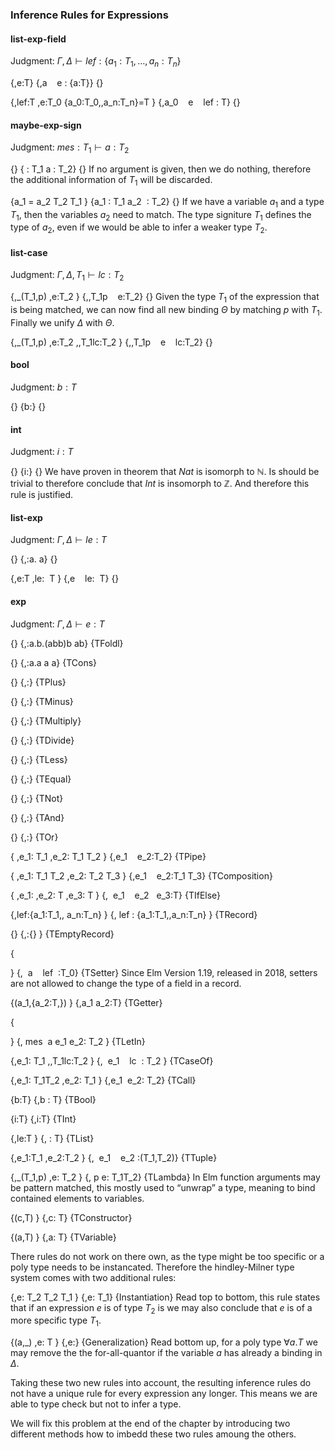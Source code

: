 ### Inference Rules for Expressions

#### list-exp-field

Judgment: $\Gamma,\Delta\vdash lef:\{a_1:T_1,\dots, a_n:T_n\}$

\logicRule
{\Gamma,\Delta\vdash e:T}
{\Gamma,\Delta\vdash a \ \mf{"="} \ e : \{a:T\}}
{}

\logicRule
{\Gamma,\Delta\vdash lef:T\quad
\Gamma,\Delta\vdash e:T_0\quad
\{a_0:T_0,\dots,a_n:T_n\}=T
}
{\Gamma,\Delta\vdash a_0 \ \mf{"="} \ e \ \mf{","} \ lef : T}
{}

#### maybe-exp-sign

Judgment: $mes:T_1\vdash a:T_2$

\logicRule
{}
{\mf{""} : T_1 \vdash a : T_2}
{}
If no argument is given, then we do nothing, therefore the additional information of $T_1$ will be discarded.

\logicRule
{a_1 = a_2\quad
T_2 \sqsubseteq T_1
}
{a_1 : T_1 \vdash a_2 \ \mf{";"}: T_2}
{}
If we have a variable $a_1$ and a type $T_1$, then the variables $a_2$ need to match. The type signiture $T_1$ defines the type of $a_2$, even if we would be able to infer a weaker type $T_2$.

#### list-case

Judgment: $\Gamma,\Delta,T_1\vdash lc:T_2$

\logicRule
{\Gamma,\Delta\vdash \text{match}_\Theta(T_1,p)\quad
\Gamma,\Delta\cup\Theta\vdash e:T_2
}
{\Gamma,\Delta,T_1\vdash p \ \mf{"->"} \ e:T_2}
{}
Given the type $T_1$ of the expression that is being matched,
we can now find all new binding $\Theta$ by matching $p$ with $T_1$.
Finally we unify $\Delta$ with $\Theta$.

\logicRule
{\Gamma,\Delta\vdash \text{match}_\Theta(T_1,p)\quad
\Gamma,\Delta\cup\Theta\vdash e:T_2\quad
\Gamma,\Delta,T_1\vdash lc:T_2
}
{\Gamma,\Delta,T_1\vdash p \ \mf{"->"} \ e \ \mf{";"} \ lc:T_2}
{}

#### bool

Judgment: $b:T$

\logicRule
{}
{b:\mathit{Bool}}
{}

#### int

Judgment: $i:T$

\logicRule
{}
{i:\mathit{Int}}
{}
We have proven in theorem \ref{ex:int} that $\mathit{Nat}$ is isomorph to $\mathbb{N}$. Is should be trivial to therefore conclude that $\mathit{Int}$ is insomorph to $\mathbb{Z}$. And therefore this rule is justified.

#### list-exp

Judgment: $\Gamma,\Delta\vdash le:T$

\logicRule
{}
{\Gamma,\Delta\vdash \mf{""}:\forall a. \mathit{List} a}
{}

\logicRule
{\Gamma,\Delta\vdash e:T\quad
\Gamma,\Delta\vdash le:\mathit{List} \ T\quad
}
{\Gamma,\Delta\vdash e \ \mf{","} \ le:\mathit{List} \ T}
{}

#### exp

Judgment: $\Gamma,\Delta\vdash e:T$

\logicRule
{}
{\Gamma,\Delta\vdash\mf{"foldl"}:\forall a.\forall b.(a\to b\to b)\to b\to\mathit{List}\ a\to b}
{TFoldl}

\logicRule
{}
{\Gamma,\Delta\vdash\mf{"(::)"}:\forall a.a\to\mathit{List}\ a\to\mathit{List}\ a}
{TCons}

\logicRule
{}
{\Gamma,\Delta\vdash\mf{"(+)"}:\mathit{Int}\to \mathit{Int}\to\mathit{int}}
{TPlus}

\logicRule
{}
{\Gamma,\Delta\vdash\mf{"(-)"}:\mathit{Int}\to \mathit{Int}\to\mathit{int}}
{TMinus}

\logicRule
{}
{\Gamma,\Delta\vdash\mf{"(*)"}:\mathit{Int}\to \mathit{Int}\to\mathit{int}}
{TMultiply}

\logicRule
{}
{\Gamma,\Delta\vdash\mf{"(//)"}:\mathit{Int}\to \mathit{Int}\to\mathit{int}}
{TDivide}

\logicRule
{}
{\Gamma,\Delta\vdash\mf{"(<)"}:\mathit{Int}\to \mathit{Int}\to\mathit{Bool}}
{TLess}

\logicRule
{}
{\Gamma,\Delta\vdash\mf{"(==)"}:\mathit{Int}\to \mathit{Int}\to\mathit{Bool}}
{TEqual}

\logicRule
{}
{\Gamma,\Delta\vdash\mf{"not"}:\mathit{Bool}\to \mathit{Bool}}
{TNot}

\logicRule
{}
{\Gamma,\Delta\vdash\mf{"(\&\&)"}:\mathit{Bool}\to \mathit{Bool}\to \mathit{Bool}}
{TAnd}

\logicRule
{}
{\Gamma,\Delta\vdash\mf{"(||)"}:\mathit{Bool}\to \mathit{Bool}\to \mathit{Bool}}
{TOr}

\logicRule
{
\Gamma,\Delta\vdash e_1: T_1\quad
\Gamma,\Delta\vdash e_2: T_1 \to T_2
}
{\Gamma,\Delta\vdash e_1 \ \mf{"|>"} \ e_2:T_2}
{TPipe}

\logicRule
{
\Gamma,\Delta\vdash e_1: T_1 \to T_2\quad
\Gamma,\Delta\vdash e_2: T_2 \to T_3
}
{\Gamma,\Delta\vdash e_1 \ \mf{">>"} \ e_2:T_1 \to T_3}
{TComposition}

\logicRule
{
\Gamma,\Delta\vdash e_1:\textit{Bool}\quad
\Gamma,\Delta\vdash e_2: T\quad
\Gamma,\Delta\vdash e_3: T
}
{\Gamma,\Delta\vdash\mf{"if"} \ e_1  \ \mf{"then"} \ e_2 \ \mf{"else"} e_3:T}
{TIfElse}

\logicRule
{\Gamma,\Delta\vdash lef:\{a_1:T_1,\dots, a_n:T_n\}
}
{\Gamma,\Delta\vdash\mf{"\{"} lef \mf{"\}"}: \{a_1:T_1,\dots,a_n:T_n\}
}
{TRecord}

\logicRule
{}
{\Gamma,\Delta\vdash\mf{"\{\}"}:\{\}
}
{TEmptyRecord}

\logicRule
{\begin{gathered}
\Gamma,\Delta\vdash lef:\{a_1:T_1,\dots, a_n:T_n\}\\
\Gamma,\Delta\vdash (a,T_0)\in\Delta\quad
T_0=\{a_1:T_1,\dots,a_n:T_n,\dots \}
\end{gathered}
}
{\Gamma,\Delta\vdash\mf{"\{"} \ a \ \mf{"|"} \ lef \ \mf{"\}"}:T_0}
{TSetter}
Since Elm Version 1.19, released in 2018, setters are not allowed to change the type of a field in a record.

\logicRule
{(a_1,\{a_2:T,\dots\})\in\Delta
}
{\Gamma,\Delta\vdash a_1 \mf{"."} a_2:T}
{TGetter}

\logicRule
{\begin{gathered}
(a,\_)\not\in\Delta\quad
\Gamma,\Delta\vdash e_1:T_1\quad
mes:T_1\vdash a:T_1\\
\Gamma,\Delta\cup(a,T_1)\vdash e_2:T_2
\end{gathered}
}
{\Gamma,\Delta\vdash\mf{"let"} mes \ a \mf{"="} e_1 \mf{"in"} e_2: T_2
}
{TLetIn}

\logicRule
{\Gamma,\Delta\vdash e_1: T_1\quad
\Gamma,\Delta,T_1\vdash lc:T_2
}
{\Gamma,\Delta\vdash\mf{"case"} \ e_1 \ \mf{"of" "["} \ lc \ \mf{"]"}: T_2
}
{TCaseOf}

\logicRule
{\Gamma,\Delta\vdash e_1: T_1\to T_2\quad
\Gamma,\Delta\vdash e_2: T_1
}
{\Gamma,\Delta\vdash e_1 \ e_2: T_2}
{TCall}

\logicRule
{b:T}
{\Gamma,\Delta\vdash b : T}
{TBool}

\logicRule
{i:T}
{\Gamma,\Delta\vdash i:T}
{TInt}

\logicRule
{\Gamma,\Delta\vdash le:T
}
{\Gamma,\Delta\vdash\mf{"["} \mathit{le} \mf{"]"}: T}
{TList}

\logicRule
{\Gamma,\Delta\vdash e_1:T_1\quad
\Gamma,\Delta\vdash e_2:T_2
}
{\Gamma,\Delta\vdash\mf{"("} \ e_1 \ \mf{","} \ e_2 \mf{")"}:(T_1,T_2)}
{TTuple}

\logicRule
{\Gamma,\Delta\vdash \text{match}_\Theta(T_1,p)\quad
\Gamma,\Delta\cup\Theta\vdash e: T_2
}
{\Gamma,\Delta\vdash\mf{"\textbackslash"} p \mf{"->"} e: T_1\to T_2}
{TLambda}
In Elm function arguments may be pattern matched, this mostly used to "unwrap" a type, meaning to bind contained elements to variables.

\logicRule
{(c,T)\in\Delta
}
{\Gamma,\Delta\vdash c: T}
{TConstructor}

\logicRule
{(a,T)\in\Delta
}
{\Gamma,\Delta\vdash a: T}
{TVariable}

\textemdash

There rules do not work on there own, as the type might be too specific or a poly type needs to be instancated. Therefore the hindley-Milner type system comes with two additional rules:

\logicRule
{\Gamma,\Delta\vdash e: T_2\quad
T_2 \sqsubseteq T_1
}
{\Gamma,\Delta\vdash e: T_1}
{Instantiation}
Read top to bottom, this rule states that if an expression $e$ is of type $T_2$ is we may also conclude that $e$ is of a more specific type $T_1$.

\logicRule
{(a,\_)\not\in\Delta\quad
\Gamma,\Delta\vdash e: T
}
{\Gamma,\Delta\vdash e:\mathit{\forall a.T}}
{Generalization}
Read bottom up, for a poly type $\forall a.T$ we may remove the the for-all-quantor if the variable $a$ has already a binding in $\Delta$.

Taking these two new rules into account, the resulting inference rules do not have a unique rule for every expression any longer. This means we are able to type check but not to infer a type.

We will fix this problem at the end of the chapter by introducing two different methods how to imbedd these two rules amoung the others.
